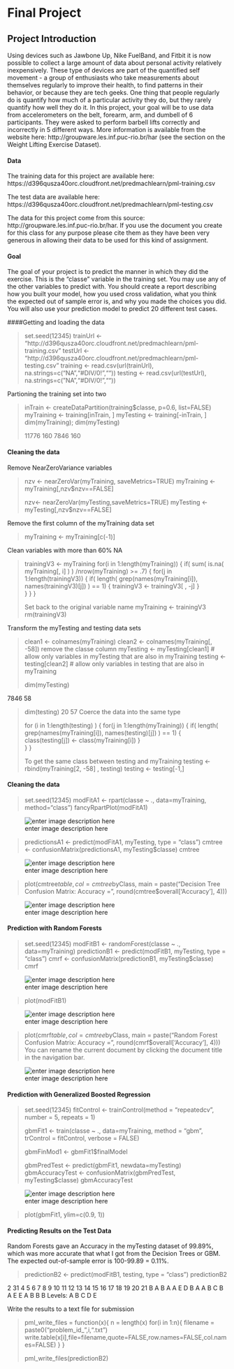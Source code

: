 Final Project
===================


Project Introduction
-------------

Using devices such as Jawbone Up, Nike FuelBand, and Fitbit it is now possible to collect a large amount of data about personal activity relatively inexpensively. These type of devices are part of the quantified self movement - a group of enthusiasts who take measurements about themselves regularly to improve their health, to find patterns in their behavior, or because they are tech geeks. One thing that people regularly do is quantify how much of a particular activity they do, but they rarely quantify how well they do it. In this project, your goal will be to use data from accelerometers on the belt, forearm, arm, and dumbell of 6 participants. They were asked to perform barbell lifts correctly and incorrectly in 5 different ways. More information is available from the website here: http://groupware.les.inf.puc-rio.br/har (see the section on the Weight Lifting Exercise Dataset).


####  Data
The training data for this project are available here: https://d396qusza40orc.cloudfront.net/predmachlearn/pml-training.csv

The test data are available here: https://d396qusza40orc.cloudfront.net/predmachlearn/pml-testing.csv

The data for this project come from this source: http://groupware.les.inf.puc-rio.br/har. If you use the document you create for this class for any purpose please cite them as they have been very generous in allowing their data to be used for this kind of assignment.

####  Goal

The goal of your project is to predict the manner in which they did the exercise. This is the "classe" variable in the training set. You may use any of the other variables to predict with. You should create a report describing how you built your model, how you used cross validation, what you think the expected out of sample error is, and why you made the choices you did. You will also use your prediction model to predict 20 different test cases.

####Getting and loading the data

> set.seed(12345) trainUrl <-
> "http://d396qusza40orc.cloudfront.net/predmachlearn/pml-training.csv"
> testUrl <-
> "http://d396qusza40orc.cloudfront.net/predmachlearn/pml-testing.csv"
> training <- read.csv(url(trainUrl), na.strings=c("NA","#DIV/0!",""))
> testing <- read.csv(url(testUrl), na.strings=c("NA","#DIV/0!",""))

Partioning the training set into two

> inTrain <- createDataPartition(training$classe, p=0.6, list=FALSE)
> myTraining <- training[inTrain, ] myTesting <- training[-inTrain, ]
> dim(myTraining); dim(myTesting)
> 
> 
> 
> 11776   160
>7846  160

#### Cleaning the data

Remove NearZeroVariance variables

> nzv <- nearZeroVar(myTraining, saveMetrics=TRUE) myTraining <-
> myTraining[,nzv$nzv==FALSE]
> 
> nzv<- nearZeroVar(myTesting,saveMetrics=TRUE) myTesting <-
> myTesting[,nzv$nzv==FALSE]

Remove the first column of the myTraining data set

> myTraining <- myTraining[c(-1)]


Clean variables with more than 60% NA

> trainingV3 <- myTraining for(i in 1:length(myTraining)) {
>     if( sum( is.na( myTraining[, i] ) ) /nrow(myTraining) >= .7) {
>         for(j in 1:length(trainingV3)) {
>             if( length( grep(names(myTraining[i]), names(trainingV3)[j]) ) == 1)  {
>                 trainingV3 <- trainingV3[ , -j]
>             }   
>         } 
>     } }
> 
>  Set back to the original variable name myTraining <- trainingV3 rm(trainingV3)

Transform the myTesting and testing data sets

> clean1 <- colnames(myTraining) clean2 <- colnames(myTraining[, -58]) 
> remove the classe column myTesting <- myTesting[clean1]         # allow only variables in myTesting that are also in myTraining testing
> <- testing[clean2]             # allow only variables in testing that
> are also in myTraining
> 
> dim(myTesting)

 7846   58

>  dim(testing)
 20 57
Coerce the data into the same type
> 
> for (i in 1:length(testing) ) {
>     for(j in 1:length(myTraining)) {
>         if( length( grep(names(myTraining[i]), names(testing)[j]) ) == 1)  {
>             class(testing[j]) <- class(myTraining[i])
>         }      
>     }       }
> 
> To get the same class between testing and myTraining testing <-
> rbind(myTraining[2, -58] , testing) testing <- testing[-1,]

#### Cleaning the data

> set.seed(12345) modFitA1 <- rpart(classe ~ ., data=myTraining,
> method="class") fancyRpartPlot(modFitA1)

![enter image description here](https://lh3.googleusercontent.com/-vfQihQ8QceI/VywrBhA43kI/AAAAAAAAAG0/M8BOm7a20gouWsN786hfNNqaxMERSpCLACLcB/s0/ML_fig1.png "ML_fig1.png")


> predictionsA1 <- predict(modFitA1, myTesting, type = "class") cmtree
> <- confusionMatrix(predictionsA1, myTesting$classe) cmtree

![enter image description here](https://lh3.googleusercontent.com/-f5Q_1vyPX-M/VywvqiiTZ5I/AAAAAAAAAHE/CeiIwzW906UTUAaAFxS5SPI1YB2NXaStgCLcB/s0/ML2_fig2.jpg "ML2_fig2.jpg")

> plot(cmtree$table, col = cmtree$byClass, main = paste("Decision Tree
> Confusion Matrix: Accuracy =", round(cmtree$overall['Accuracy'], 4)))

![enter image description here](https://lh3.googleusercontent.com/-sNEJUuHXoUw/Vywws6zgY9I/AAAAAAAAAHY/YWVNQ4Srvvs_hHqF68zVBEOMec-0MYQHACLcB/s0/ML_Fig3.jpg "ML_Fig3.jpg")


#### Prediction with Random Forests

> set.seed(12345) modFitB1 <- randomForest(classe ~ ., data=myTraining)
> predictionB1 <- predict(modFitB1, myTesting, type = "class") cmrf <-
> confusionMatrix(predictionB1, myTesting$classe) cmrf

![enter image description here](https://lh3.googleusercontent.com/-yQLJ-8IToFE/VywxccxzMXI/AAAAAAAAAHk/3tX1NHWjjk83PSDgTK1Y44qhMV7N8nA2wCLcB/s0/ML_fig4.jpg "ML_fig4.jpg")


> plot(modFitB1)

![enter image description here](https://lh3.googleusercontent.com/-vFqHrozpPX0/Vywx_k5JOlI/AAAAAAAAAH0/xfFjpbxAMoIG9fiZOwrbyV2uMuWESinPwCLcB/s0/ML_Fig5.jpg "ML_Fig5.jpg")

> plot(cmrf$table, col = cmtree$byClass, main = paste("Random Forest
> Confusion Matrix: Accuracy =", round(cmrf$overall['Accuracy'], 4)))
> You can rename the current document by clicking the document title in
> the navigation bar.

![enter image description here](https://lh3.googleusercontent.com/-P74mCEDRkos/VywykGCGIEI/AAAAAAAAAIA/hlXHwBmcNBkA3nF5HxBUSHaqWluXcg_1ACLcB/s0/ML_fig6.jpg "ML_fig6.jpg")

#### Prediction with Generalized Boosted Regression

> set.seed(12345) fitControl <- trainControl(method = "repeatedcv",
>                            number = 5,
>                            repeats = 1)
> 
> gbmFit1 <- train(classe ~ ., data=myTraining, method = "gbm",
>                  trControl = fitControl,
>                  verbose = FALSE)
> 
> 
> gbmFinMod1 <- gbmFit1$finalModel
> 
> gbmPredTest <- predict(gbmFit1, newdata=myTesting) gbmAccuracyTest <-
> confusionMatrix(gbmPredTest, myTesting$classe) gbmAccuracyTest


![enter image description here](https://lh3.googleusercontent.com/-fcZGb0z2GKA/VywzL0yMKBI/AAAAAAAAAIQ/VMpHKD6gc6gYnWBcyR2idk2QsUQIxcgowCLcB/s0/ML_Fig7.jpg "ML_Fig7.jpg")

> plot(gbmFit1, ylim=c(0.9, 1))


#### Predicting Results on the Test Data

Random Forests gave an Accuracy in the myTesting dataset of 99.89%, which was more accurate that what I got from the Decision Trees or GBM. The expected out-of-sample error is 100-99.89 = 0.11%.

> predictionB2 <- predict(modFitB1, testing, type = "class")
> predictionB2

2 31  4  5  6  7  8  9 10 11 12 13 14 15 16 17 18 19 20 21 
B  A  B  A  A  E  D  B  A  A  B  C  B  A  E  E  A  B  B  B 
Levels: A B C D E

Write the results to a text file for submission

> pml_write_files = function(x){
>     n = length(x)
>     for(i in 1:n){
>         filename = paste0("problem_id_",i,".txt")
>         write.table(x[i],file=filename,quote=FALSE,row.names=FALSE,col.names=FALSE)
>     } }
> 
>  pml_write_files(predictionB2)

